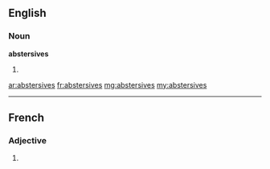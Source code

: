 ==English==

===Noun===
'''abstersives'''

# {{plural of|abstersive}}

[[ar:abstersives]]
[[fr:abstersives]]
[[mg:abstersives]]
[[my:abstersives]]

----
==French==

===Adjective===
{{fr-adj-form}} {{f|p}}

# {{form of|feminine plural|[[abstersif]]|lang=fr}}
{{rfc-auto}}
